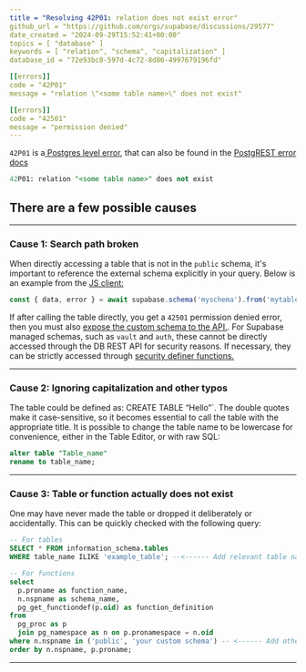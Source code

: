 ```yaml
---
title = "Resolving 42P01: relation does not exist error"
github_url = "https://github.com/orgs/supabase/discussions/29577"
date_created = "2024-09-29T15:52:41+00:00"
topics = [ "database" ]
keywords = [ "relation", "schema", "capitalization" ]
database_id = "72e93bc8-597d-4c72-8d86-4997679196fd"

[[errors]]
code = "42P01"
message = "relation \"<some table name>\" does not exist"

[[errors]]
code = "42501"
message = "permission denied"
---
```


`42P01` is a[ Postgres level error](https://www.postgresql.org/docs/current/errcodes-appendix.html), that can also be found in the [PostgREST error docs](https://postgrest.org/en/v12/references/errors.html)

```sql
42P01: relation "<some table name>" does not exist
```

## There are a few possible causes

---

### Cause 1: Search path broken

When directly accessing a table that is not in the `public` schema, it's important to reference the external schema explicitly in your query. Below is an example from the [JS client:](/docs/reference/javascript/select)

```js
const { data, error } = await supabase.schema('myschema').from('mytable').select()
```

If after calling the table directly, you get a `42501` permission denied error, then you must also [expose the custom schema to the API.](/docs/guides/api/using-custom-schemas). For Supabase managed schemas, such as `vault` and `auth`, these cannot be directly accessed through the DB REST API for security reasons. If necessary, they can be strictly accessed through [security definer functions.](/docs/guides/database/functions?queryGroups=language&language=sql&queryGroups=example-view&example-view=sql#security-definer-vs-invoker)

---

### Cause 2: Ignoring capitalization and other typos

The table could be defined as: CREATE TABLE “Hello”`. The double quotes make it case-sensitive, so it becomes essential to call the table with the appropriate title. It is possible to change the table name to be lowercase for convenience, either in the Table Editor, or with raw SQL:

```sql
alter table "Table_name"
rename to table_name;
```

---

### Cause 3: Table or function actually does not exist

One may have never made the table or dropped it deliberately or accidentally. This can be quickly checked with the following query:

```sql
-- For tables
SELECT * FROM information_schema.tables
WHERE table_name ILIKE 'example_table'; --<------ Add relevant table name
```

```sql
-- For functions
select
  p.proname as function_name,
  n.nspname as schema_name,
  pg_get_functiondef(p.oid) as function_definition
from
  pg_proc as p
  join pg_namespace as n on p.pronamespace = n.oid
where n.nspname in ('public', 'your custom schema') -- <------ Add other relevant schemas
order by n.nspname, p.proname;
```

---
